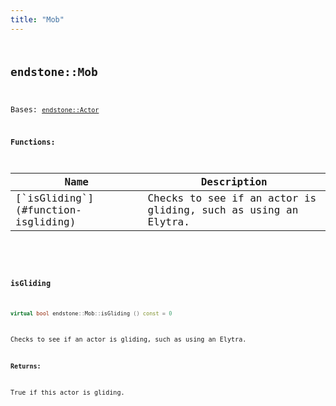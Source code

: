 ```yaml
---
title: "Mob"
---
```


## <code className="doc-symbol doc-symbol-class"/> endstone::Mob

Bases: [`endstone::Actor`](classendstone_1_1_actor.md)
















**Functions:**

<table>
<thead>
   <tr>
      <th>Name</th>
      <th>Description</th>
   </tr>
</thead>
<tbody>
<tr key="classendstone_1_1_mob_1a7903900a62a82e920230c7fc75ff5ac6">
    <td>[`isGliding`](#function-isgliding)</td>
    <td>Checks to see if an actor is gliding, such as using an Elytra.</td>
</tr>
</tbody>
</table>

### <code className="doc-symbol doc-symbol-function"/> isGliding

```cpp
virtual bool endstone::Mob::isGliding () const = 0
```

Checks to see if an actor is gliding, such as using an Elytra.



**Returns:**

True if this actor is gliding. 





        